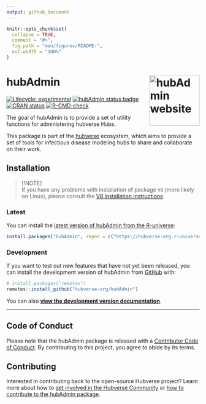 ```yaml
---
output: github_document
---
```


<!-- README.md is generated from README.Rmd. Please edit that file -->

```r
knitr::opts_chunk$set(
  collapse = TRUE,
  comment = "#>",
  fig.path = "man/figures/README-",
  out.width = "100%"
)
```

# hubAdmin <a href="https://hubverse-org.github.io/hubAdmin/"><img src="man/figures/logo.png" align="right" height="131" alt="hubAdmin website" /></a>

<!-- badges: start -->

[![Lifecycle: experimental](https://img.shields.io/badge/lifecycle-experimental-orange.svg)](https://lifecycle.r-lib.org/articles/stages.html#experimental)
[![hubAdmin status badge](https://hubverse-org.r-universe.dev/badges/hubAdmin)](https://hubverse-org.r-universe.dev/hubAdmin)
[![CRAN status](https://www.r-pkg.org/badges/version/hubAdmin)](https://CRAN.R-project.org/package=hubAdmin)
[![R-CMD-check](https://github.com/hubverse-org/hubAdmin/actions/workflows/R-CMD-check.yaml/badge.svg)](https://github.com/hubverse-org/hubAdmin/actions/workflows/R-CMD-check.yaml)

<!-- badges: end -->

The goal of hubAdmin is to provide a set of utility functions for administering hubverse Hubs.

This package is part of the [hubverse](https://hubverse.io/en/latest/) ecosystem, which aims to provide a set of tools for infectious disease modeling hubs to share and collaborate on their work.

## Installation

> [!NOTE]  
> If you have any problems with installation of package `V8` (more likely on Linux), please consult the [V8 installation instructions](https://github.com/jeroen/V8#installation).

### Latest

You can install the [latest version of hubAdmin from the R-universe](https://hubverse-org.r-universe.dev/hubAdmin):

```r
install.packages("hubAdmin", repos = c("https://hubverse-org.r-universe.dev", "https://cloud.r-project.org"))
```

### Development

If you want to test out new features that have not yet been released, you can install the development version of hubAdmin from [GitHub](https://github.com/) with:

```r
# install.packages("remotes")
remotes::install_github("hubverse-org/hubAdmin")
```

You can also [**view the development version documentation**](https://hubverse-org.github.io/hubAdmin/dev/).

***

## Code of Conduct

Please note that the hubAdmin package is released with a [Contributor Code of Conduct](.github/CODE_OF_CONDUCT.md). By contributing to this project, you agree to abide by its terms.

## Contributing

Interested in contributing back to the open-source Hubverse project?
Learn more about how to [get involved in the Hubverse Community](https://hubverse.io/en/latest/overview/contribute.html) or [how to contribute to the hubAdmin package](.github/CONTRIBUTING.md).


